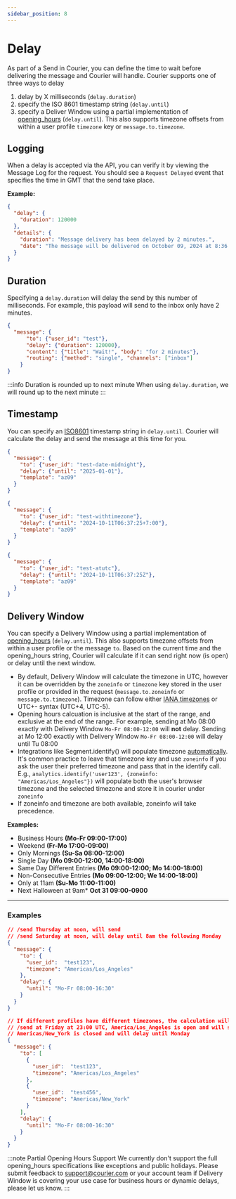 ```yaml
---
sidebar_position: 8
---
```


# Delay

As part of a Send in Courier, you can define the time to wait before delivering the message and Courier will handle. Courier supports one of three ways to delay

1. delay by X milliseconds (`delay.duration`)
2. specify the ISO 8601 timestamp string (`delay.until`)
3. specify a Deliver Window using a partial implementation of [opening_hours](https://wiki.openstreetmap.org/wiki/Key:opening_hours) (`delay.until`). This also supports timezone offsets from within a user profile `timezone` key or `message.to.timezone`.


## Logging
When a delay is accepted via the API, you can verify it by viewing the Message Log for the request. You should see a `Request Delayed` event that specifies the time in GMT that the send take place.

**Example:**

```json
{
  "delay": {
    "duration": 120000
  },
  "details": {
    "duration": "Message delivery has been delayed by 2 minutes.",
    "date": "The message will be delivered on October 09, 2024 at 8:36 GMT+00:00"
  }
}
```



## Duration
Specifying a `delay.duration` will delay the send by this number of milliseconds. For example, this payload will send to the inbox only have 2 minutes.

```json
{
  "message": {
      "to": {"user_id": "test"},
      "delay": {"duration": 120000},
      "content": {"title": "Wait!", "body": "for 2 minutes"},
      "routing": {"method": "single", "channels": ["inbox"]
    }
}
```

:::info Duration is rounded up to next minute
When using `delay.duration`, we will round up to the next minute
:::




## Timestamp
You can specify an [ISO8601](https://en.wikipedia.org/wiki/ISO_8601) timestamp string in `delay.until`. Courier will calculate the delay and send the message at this time for you.

```json
{
  "message": {
    "to": {"user_id": "test-date-midnight"},
    "delay": {"until": "2025-01-01"},
    "template": "az09"
  }
}

{
  "message": {
    "to": {"user_id": "test-withtimezone"},
    "delay": {"until": "2024-10-11T06:37:25+7:00"},
    "template": "az09"
  }
}

{
  "message": {
    "to": {"user_id": "test-atutc"},
    "delay": {"until": "2024-10-11T06:37:25Z"},
    "template": "az09"
  }
}
```


## Delivery Window
You can specify a Delivery Window using a partial implementation of [opening_hours](https://wiki.openstreetmap.org/wiki/Key:opening_hours) (`delay.until`). This also supports timezone offsets from within a user profile or the message `to`. Based on the current time and the opening_hours string, Courier will calculate if it can send right now (is open) or delay until the next window.

- By default, Delivery Window will calculate the timezone in UTC, however it can be overridden by the `zoneinfo` or `timezone` key stored in the user profile or provided in the request (`message.to.zoneinfo` or `message.to.timezone`). Timezone can follow either [IANA timezones](https://www.iana.org/time-zones) or UTC+- syntax (UTC+4, UTC-5). 
- Opening hours calcuation is inclusive at the start of the range, and exclusive at the end of the range. For example, sending at Mo 08:00 exactly with Delivery Window `Mo-Fr 08:00-12:00` will **not** delay. Sending at Mo 12:00 exactly with Delivery Window `Mo-Fr 08:00-12:00` will delay until Tu 08:00
- Integrations like Segment.identify() will populate timezone [automatically](https://segment.com/docs/connections/spec/common/). It's common practice to leave that timezone key and use `zoneinfo` if you ask the user their preferred timezone and pass that in the identify call. E.g., `analytics.identify('user123', {zoneinfo: "Americas/Los_Angeles"})` will populate both the user's browser timezone and the selected timezone and store it in courier under `zoneinfo`
- If zoneinfo and timezone are both available, zoneinfo will take precedence.


**Examples:**
- Business Hours **(Mo-Fr 09:00-17:00)**
- Weekend **(Fr-Mo 17:00-09:00)**
- Only Mornings **(Su-Sa 08:00-12:00)**
- Single Day **(Mo 09:00-12:00, 14:00-18:00)**
- Same Day Different Entries **(Mo 09:00-12:00; Mo 14:00-18:00)**
- Non-Consecutive Entries **(Mo 09:00-12:00; We 14:00-18:00)**
- Only at 11am **(Su-Mo 11:00-11:00)**
- Next Halloween at 9am* **Oct 31 09:00-0900**

* **


### Examples
```json
// /send Thursday at noon, will send 
// /send Saturday at noon, will delay until 8am the following Monday
{
  "message": {
    "to": {
      "user_id":  "test123",
      "timezone": "Americas/Los_Angeles"
    },
    "delay": { 
      "until": "Mo-Fr 08:00-16:30"
    }
  }
}

// If different profiles have different timezones, the calculation will also happen independently. 
// /send at Friday at 23:00 UTC, America/Los_Angeles is open and will send now, 
// Americas/New_York is closed and will delay until Monday
{
  "message": {
    "to": [
      {
        "user_id":  "test123",
        "timezone": "Americas/Los_Angeles"
      },
      {
        "user_id":  "test456",
        "timezone": "Americas/New_York"
      }
    ],
    "delay": { 
      "until": "Mo-Fr 08:00-16:30"
    }
  }
}
```

:::note Partial Opening Hours Support
We currently don't support the full opening_hours specifications like exceptions and public holidays. Please submit feedback to support@courier.com or your account team if Delivery Window is covering your use case for business hours or dynamic delays, please let us know.
:::